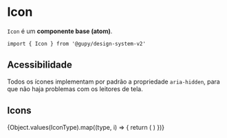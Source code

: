 
<Meta title="atoms/Icon" component={Icon} argTypes={{}} />

# Icon

`Icon` é um **componente base (atom)**.

`import { Icon } from '@gupy/design-system-v2'`

## Acessibilidade

Todos os ícones implementam por padrão a propriedade `aria-hidden`, para que não haja problemas com os leitores de tela.

## Icons

<IconGallery>
{Object.values(IconType).map((type, i) => {
  return (
    <IconItem name={type}>
      <Icon type={type} />
    </IconItem>
  )
})}
</IconGallery>
